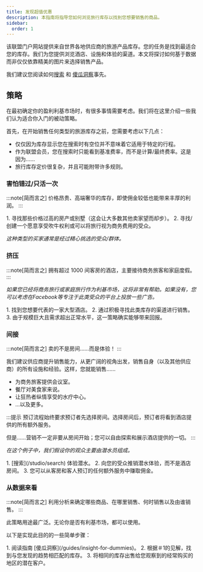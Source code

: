 ```yaml
---
title: 发现超值优惠
description: 本指南将指导您如何浏览旅行库存以找到您想要销售的商品。
sidebar:
  order: 1
---
```


该联盟门户网站提供来自世界各地供应商的旅游产品库存。您的任务是找到最适合您的库存。我们为您提供浏览酒店、设施和体验的渠道。本文将探讨如何基于数据而非仅仅依靠精美的图片来选择销售产品。

我们建议您阅读如何[搜索](/studio/search) 和 [傻瓜洞察](/guides/insight-for-dummies)事先。

## 策略

在最初确定你的盈利利基市场时，有很多事情需要考虑。我们将在这里介绍一些我们认为适合你入门的被动策略。

首先，在开始销售任何类型的旅游库存之前，您需要考虑以下几点：

* 仅仅因为库存显示您在搜索时有空位并不意味着它适用于特定的行程。
* 作为联盟会员，您在搜索时只能看到基准费率，而不是计算/最终费率。这是因为……
* 旅行库存定价很复杂，并且可能附带许多规则。

### 害怕错过/只活一次

:::note\[简而言之]
价格昂贵、高端奢华的库存，即使佣金较低也能带来丰厚的利润。
:::

<Steps>
  1. 寻找那些价格过高的房产或别墅（这会让大多数其他卖家望而却步）。
  2. 寻找/创建一个愿意享受吹牛权利或可以将旅行视为商务费用的受众。
</Steps>


*这种类型的买家通常是经过精心挑选的受众/群体。*

### 挤压

:::note\[简而言之]
拥有超过 1000 间客房的酒店，主要接待商务旅客和家庭度假。
:::

*如果您已经将商务旅行或家庭旅行作为利基市场，这将非常有帮助。如果没有，您可以考虑在Facebook等专注于此类受众的平台上投放一些广告。*

<Steps>
  1. 找到您想要代表的一家大型酒店。
  2. 通过积极寻找此类库存的渠道进行销售。
  3. 由于规模巨大且需求超出正常水平，这一策略确实能够带来回报。
</Steps>


### 间接

:::note\[简而言之]
卖的不是房间……而是体验！
:::

我们建议供应商提升销售能力，从更广阔的视角出发，销售自身（以及其他供应商）的所有设施和经验。这样，您就能销售……

* 为商务旅客提供会议室。
* 餐厅对美食家来说。
* 让狂热者纵情享受的水疗中心。
* ...以及更多。

:::提示
预订流程始终要求预订者先选择房间。选择房间后，预订者将看到酒店提供的所有额外服务。

但是……营销不一定非要从房间开始；您可以自由探索和展示酒店提供的一切。
:::

*在这个例子中，我们假设你的观众主要由潜水员组成。*

<Steps>
  1. [搜索](/studio/search) 体验潜水。
  2. 向您的受众推销潜水体验，而不是酒店房间。
  3. 您可以从客房和客人预订的任何额外服务中赚取佣金。
</Steps>


### 从数据来看

:::note\[简而言之]
利用分析来确定哪些商品、在哪里销售、何时销售以及由谁销售。
:::

此策略用途最广泛。无论你是否有利基市场，都可以使用。

以下是实现此目的的一些简单步骤：

<Steps>
  1. 阅读指南 [傻瓜洞察](/guides/insight-for-dummies)。
  2. 根据＃1的见解，找到与您发现的趋势相匹配的库存。
  3. 将相同的库存出售给您观察到的经常购买的地区的潜在客户。
</Steps>

